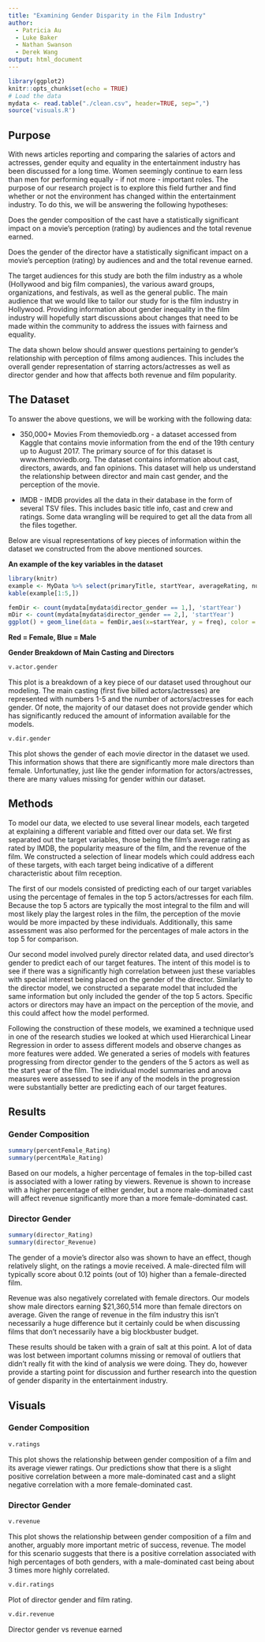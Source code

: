 ```yaml
---
title: "Examining Gender Disparity in the Film Industry"
author:
  - Patricia Au
  - Luke Baker
  - Nathan Swanson
  - Derek Wang
output: html_document
---
```


```r
library(ggplot2)
knitr::opts_chunk$set(echo = TRUE)
# Load the data
mydata <- read.table("./clean.csv", header=TRUE, sep=",")
source('visuals.R')
```
## Purpose 

With news articles reporting and comparing the salaries of actors and actresses, gender equity and equality in the entertainment industry has been discussed for a long time. Women seemingly continue to earn less than men for performing equally - if not more - important roles. The purpose of our research project is to explore this field further and find whether or not the environment has changed within the entertainment industry. To do this, we will be answering the following hypotheses: 

Does the gender composition of the cast have a statistically significant impact on a movie's perception (rating) by audiences and the total revenue earned. 

Does the gender of the director have a statistically significant impact on a movie's perception (rating) by audiences and and the total revenue earned. 

The target audiences for this study are both the film industry as a whole (Hollywood and big film companies), the various award groups, organizations, and festivals, as well as the general public. The main audience that we would like to tailor our study for is the film industry in Hollywood. Providing information about gender inequality in the film industry will hopefully start discussions about changes that need to be made within the community to address the issues with fairness and equality.

The data shown below should answer questions pertaining to gender's relationship with perception of films among audiences. This includes the overall gender representation of starring actors/actresses as well as director gender and how that affects both revenue and film popularity.


## The Dataset
To answer the above questions, we will be working with the following data: 

- 350,000+ Movies From themoviedb.org - a dataset accessed from Kaggle that contains movie information from the end of the 19th century up to August 2017. The primary source of for this dataset is www.themoviedb.org. The dataset contains information about cast, directors, awards, and fan opinions. This dataset will help us understand the relationship between director and main cast gender, and the perception of the movie. 

- IMDB - IMDB provides all the data in their database in the form of several TSV files. This includes basic title info, cast and crew and ratings. Some data wrangling will be required to get all the data from all the files together. 

Below are visual representations of key pieces of information within the dataset we constructed from the above mentioned sources. 

**An example of the key variables in the dataset**
```r
library(knitr)
example <- MyData %>% select(primaryTitle, startYear, averageRating, numVotes, revenue, popularity, actor1_gender, actor2_gender, director_gender) 
kable(example[1:5,])

femDir <- count(mydata[mydata$director_gender == 1,], 'startYear')
mDir <- count(mydata[mydata$director_gender == 2,], 'startYear')
ggplot() + geom_line(data = femDir,aes(x=startYear, y = freq), color = 'red') + geom_line(data=mDir, aes(x= startYear, y=freq), color='blue') + labs(title="Number of Directors Per Gender by Year", y="Count")
```
**Red = Female, Blue = Male**

**Gender Breakdown of Main Casting and Directors** 

```r
v.actor.gender
```

This plot is a breakdown of a key piece of our dataset used throughout our modeling. The main casting (first five billed actors/actresses) are represented with numbers 1-5 and the number of actors/actresses for each gender. Of note, the majority of our dataset does not provide gender which has significantly reduced the amount of information available for the models.  

```r
v.dir.gender
```

This plot shows the gender of each movie director in the dataset we used. This information shows that there are significantly more male directors than female. Unfortunatley, just like the gender information for actors/actresses, there are many values missing for gender within our dataset. 

## Methods

To model our data, we elected to use several linear models, each targeted at explaining a different variable and fitted over our data set. We first separated out the target variables, those being the film's average rating as rated by IMDB, the popularity measure of the film, and the revenue of the film. We constructed a selection of linear models which could address each of these targets, with each target being indicative of a different characteristic about film reception. 

The first of our models consisted of predicting each of our target variables using the percentage of females in the top 5 actors/actresses for each film. Because the top 5 actors are typically the most integral to the film and will most likely play the largest roles in the film, the perception of the movie would be more impacted by these individuals. Additionally, this same assessment was also performed for the percentages of male actors in the top 5 for comparison.

Our second model involved purely director related data, and used director's gender to predict each of our target features. The intent of this model is to see if there was a significantly high correlation between just these variables with special interest being placed on the gender of the director. Similarly to the director model, we constructed a separate model that included the same information but only included the gender of the top 5 actors. Specific actors or directors may have an impact on the perception of the movie, and this could affect how the model performed.

Following the construction of these models, we examined a technique used in one of the research studies we looked at which used Hierarchical Linear Regression in order to assess different models and observe changes as more features were added. We generated a series of models with features progressing from director gender to the genders of the 5 actors as well as the start year of the film. The individual model summaries and anova measures were assessed to see if any of the models in the progression were substantially better are predicting each of our target features.


## Results
### Gender Composition
```r
summary(percentFemale_Rating)
summary(percentMale_Rating)
```

Based on our models, a higher percentage of females in the top-billed cast is associated with a lower rating by viewers. 
Revenue is shown to increase with a higher percentage of either gender, but a more male-dominated cast will affect revenue significantly more than a more female-dominated cast.

### Director Gender
```r
summary(director_Rating)
summary(director_Revenue)
```

The gender of a movie’s director also was shown to have an effect, though relatively slight, on the ratings a movie received. A male-directed film will typically score about 0.12 points (out of 10) higher than a female-directed film.

Revenue was also negatively correlated with female directors. Our models show male directors earning $21,360,514 more than female directors on average. Given the range of revenue in the film industry this isn’t necessarily a huge difference but it certainly could be when discussing films that don’t necessarily have a big blockbuster budget.

These results should be taken with a grain of salt at this point. A lot of data was lost between important columns missing or removal of outliers that didn’t really fit with the kind of analysis we were doing. They do, however provide a starting point for discussion and further research into the question of gender disparity in the entertainment industry.


## Visuals

### Gender Composition
```r
v.ratings
```

This plot shows the relationship between gender composition of a film and its average viewer ratings.
Our predictions show that there is a slight positive correlation between a more male-dominated cast
and a slight negative correlation with a more female-dominated cast.

### Director Gender
```r
v.revenue
```

This plot shows the relationship between gender composition of a film and another, 
arguably more important metric of success, revenue.
The model for this scenario suggests that there is a positive correlation associated with high
percentages of both genders, with a male-dominated cast being about 3 times more highly correlated.

```r
v.dir.ratings
```

Plot of director gender and film rating.

```r
v.dir.revenue
```

Director gender vs revenue earned